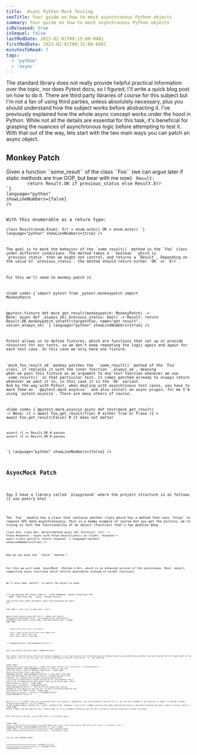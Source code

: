 ```yaml
---
title:  Async Python Mock Testing
seoTitle: Your guide on how to mock asynchronous Python objects
summary: Your guide on how to mock asynchronous Python objects
isReleased: true
isSequel: false
lastModDate: 2023-02-01T09:15:00-0401
firstModDate: 2023-02-01T09:15:00-0401
minutesToRead: 7
tags:
  - 'python'
  - 'async'
---
```

<C>
The standard library does not really provide helpful practical information over the topic, nor does <L href="https://pytest.org">Pytest</L> docs, so I figured, I'll write a quick blog post on how to do it. There are third party libraries of course for this subject but I'm not a fan of using third parties, unless absolutely necessary, plus you should <L href="/blog/bootcamp-ripoff">understand</L> how the subject works before abstracting it.
</C>

<C>
 I've <L href="/blog/async-python">previously</L> explained how the whole async concept works under the hood in Python. While not all the details are essential for this task, it's beneficial for grasping the nuances of asynchronous logic before attempting to test it.
 </C>

 <C>
With that out of the way, lets start with the two main ways you can patch an async object.
</C>

<H2>Monkey Patch</H2>

<C>
Given a function ``some_result`` of the class  ``Foo`` (we can argue later if static methods are true OOP, but bear with me now) 
</C>
<Code
  code=
{`class Foo:
    @staticmethod
    async def some_result(previous_status: bool) -> Result:
        return Result.OK if previous_status else Result.Err
`}
language="python"
showLineNumbers={false}
/>

<C>
With this enumerable as a return type: 
</C>
<Code
  code=
{`import enum 

class Result(enum.Enum):
    Err = enum.auto()
    OK = enum.auto()
`}
language="python"
showLineNumbers={true}
/>

<C>
The goal is to mock the behavior of the `some_result()` method in the `Foo` class under different conditions. The method takes a ``boolean`` which is `previous_status` that we might not control, and returns a `Result`. Depending on the value of `previous_status`, the method should return either `OK` or `Err`. 
</C>

<C>
For this we'll need to <L href="https://en.wikipedia.org/wiki/Monkey_patch">monkey patch</L> it.
</C>

<Code
  code=
{`import pytest
from _pytest.monkeypatch import MonkeyPatch

@pytest.fixture
def mock_get_result(monkeypatch: MonkeyPatch) -> None:
    async def _always_ok(_previous_status: bool) -> Result: 
        return Result.OK
    monkeypatch.setattr(target=Foo, name="get_result", value=_always_ok)
`}
language="python"
showLineNumbers={true}
/>


<C>
Pytest allows us to define <L href="https://docs.pytest.org/en/stable/explanation/fixtures.html">fixtures</L>, which are functions that set up or provide resources for our tests, so we don't keep repeating the logic again and again for each test case. In this case we only have one fixture.
</C>


<C>
`mock_foo_result_ok` monkey patches the  `some_result()` method of the `Foo` class. it replaces it with the inner function `_always_ok`, meaning 
when we pass this fixture as an argument to any test function whenever we use `some_result()` in that particular test, it comes patched already to always return whatever we want it to, in this case it is the `Ok` variant.
And by the way with Pytest, when dealing with asynchronous test cases, you have to mark them as ``@pytest.mark.asyncio`` and also install an async plugin, for me I'm using <L href="https://pytest-asyncio.readthedocs.io/en/latest/">`pytest-asyncio`</L>. There are many others of course.
</C>


<Code
  code=
{`@pytest.mark.asyncio
async def test(mock_get_result) -> None:
    r1 = await Foo.get_result(True) # either True or Flase 
    r2 = await Foo.get_result(False) # it does not matter

    assert r1 == Result.OK # passes 
    assert r2 == Result.OK # passes 
`}
language="python"
showLineNumbers={false}
/>


<H2>AsyncMock Patch</H2>




<C>
Say I have a library called `playground` where the project structure is as follows (I use <L href="https://python-poetry.org/">poetry</L> btw)
</C>
<Code
  code=
{`(.venv) ➜  playground 
.
├── README.md
├── __init__.py
├── foo.py
├── poetry.lock
├── pyproject.toml
└── test.py
`}
language="bash"
showLineNumbers={false}
/>




<C>
The `foo`  module has a class that contains another class which has a method that uses <L href="https://www.python-httpx.org/">`httpx`</L> to request API data <L href="/blog/async-python">asynchronously</L>, this is a dummy example of course but you get the picture, we're trying to test the functionality of an object (function) that's two modules deep. 
</C>
<Code
  code=
{`import httpx

class Foo:
    class Bar:
        @staticmethod
        async def fetch(url: str) -> httpx.Response :
            async with httpx.AsyncClient() as client:
                response = await client.get(url)
                return response
`}
language="python"
showLineNumbers={true}
/>

<C>
How do you mock the ``fetch`` method ?
</C>


<C>
For this we will need `AsyncMock` (Python 3.8+), which is an enhanced version of the synchronous <L href="https://docs.python.org/3/library/unittest.mock.html#the-mock-class">`Mock`</L> object, supporting async functions which returns <L href="/blog/async-python#related-objects">awaitables</L> instead of normal functions.  
</C>
<Code
  code=
{`from unittest.mock import AsyncMock
`}
language="python"
showLineNumbers={false}
/>
<C>
We'll also need `patch()` to patch the object in hand.
</C>
<Code
  code=
{`from unittest.mock import AsyncMock, patch
`}
language="python"
showLineNumbers={false}
/>


<C>
I'll be mocking the status code of  `httpx.Response` object along with the 
``JSON`` data that the `.json()` method returns.
</C>
<Code
  code=
{`import pytest

from unittest.mock import AsyncMock, patch
from playground.foo import Foo

FAKE_JSON = {'hey, this is some fake':'json'}

@pytest.mark.asyncio
async def test() -> None:
    with patch(
        "playground.foo.Foo.Bar.fetch"
    ) as patched_fetch:
        mock_object = AsyncMock()
        mock_object.status_code = 200
        mock_object.json = lambda:  FAKE_JSON

        patched_fetch.return_value = mock_object

        result = await Foo.Bar.fetch('https://api.example.com')
        assert result.status_code == 200
        assert result.json() == FAKE_JSON
`}
language="python"
showLineNumbers={true}
/>



<C>
Let's go step by step over what's happening here:
</C>
<C>
The `patch` function allows the use of <L href="https://docs.python.org/3/library/contextlib.html#single-use-reusable-and-reentrant-context-managers">context managers,</L> so as long as you're in the context perse, whatever object you patched stays patched, you must provide the full import path of the function or else it will not work. So if you're patching a function from library ``X`` you might do:
</C>

<Code
  code=
{`@pytest.mark.asyncio
async def test() -> None:
    with patch(
        "library_x.foo.class.method"
    ) as patched_method:
`}
language="python"
showLineNumbers={false}
/>
<C>
With it, you can alter the return value of methods, hence the: 
</C>
<Code
  code=
{`patched_fetch.return_value = mock_object
`}
language="python"
showLineNumbers={false}
/>
<C>
But what's the deal with the mock object?  the return value is  a mocked version of the response, it's saying: here I have a `Response` object that I'm trying to patch with a mocked version of it, that behaves like I need it to, we need a basic mock object that we can build upon, that's asynchronous in nature.
</C>
<Code
  code=
{`mock_object = AsyncMock()
`}
language="python"
showLineNumbers={false}
/>
<C>
You can set any properties and any methods on this object as you see fit.
If you're setting properties you can directly set them as such: 
</C>
<Code
  code= 
{`mock_object.my_property = 'anything'
`}
language="python"
showLineNumbers={false}
/>

<C>
But if it's a <L href="https://docs.python.org/3/library/typing.html#annotating-callables">`Callable`</L> that you're mocking that's not exactly a `@property`, you must provide a function for it, you can use a lambda if the function is simple, or define a normal function and assign it, if it's complex.
In the example above I mocked the `.json()` method of the `Response` class with a lambda function that takes nothing and returns a dictionary holding the data I want to receive, which is `FAKE_JSON`.
Notice I didn't do the same for the `.status_code` as it is a property method so you can set it directly like you would set a normal attribute. 
</C>

<C>
With that out of the way, we can then test if it actually works.
</C>

<Code
  code= 
{`result = await Foo.Bar.fetch('https://api.fake-example.com')
assert result.status_code == 200
assert result.json() == {'patched':'json'}
`}
language="python"
showLineNumbers={false}
/>
<C>
And it does!
</C>
<Code
  code= 
{`============================= test session starts ==============================
collecting ... collected 1 item

test.py::test PASSED                                                     [100%]

============================== 1 passed in 0.13s ===============================
`}
language="shell"
showLineNumbers={false}
/>